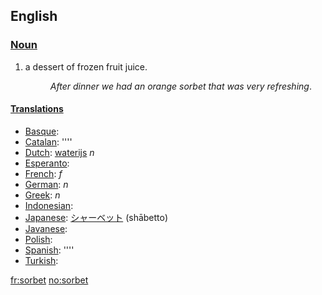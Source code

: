 ==English==
=== [[Noun]] ===
#a dessert of frozen fruit juice.
#:''After dinner we had an orange sorbet that was very refreshing''.

====[[Translation]]s====
*[[Basque]]: [[]]
*[[Catalan]]: [[]] ''''
*[[Dutch]]: [[waterijs]] ''n''
*[[Esperanto]]: [[]]
*[[French]]: [[]] ''f''
*[[German]]: [[]] ''n''
*[[Greek]]: [[]] ''n''
*[[Indonesian]]: [[]]
*[[Japanese]]: [[シャーベット]] (shābetto)
*[[Javanese]]: [[]]
*[[Polish]]: [[]]
*[[Spanish]]: [[]] ''''
*[[Turkish]]: [[]]

[[fr:sorbet]]
[[no:sorbet]]